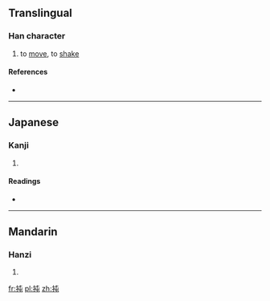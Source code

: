 ==Translingual==

===Han character===
{{Han char|rn=64|rad=手|as=04|sn=7|four=5001<sub>7</sub>|canj=手心山 (QPU)|ids=⿰[[扌]][[屯]]}}

# to [[move]], to [[shake]]

====References====
* {{Han ref|kx=0419.170|dkj=11850|dj=0766.090|hdz=31835.030|uh=627D|ud=25213|bh=CAF4|bd=51956}}

----

==Japanese==

===Kanji===
{{ja-kanji|grade=|rs=手04}}

# {{defn|lang=ja|sort=手04}}

====Readings====
* {{ja-readings|on=[[とん]] (ton)|kun=[[ひく]] (hiku)}}

----

==Mandarin==

===Hanzi===
{{cmn-hanzi|pin=[[dùn]] ([[dun4]])|wg=tun<sup>4</sup>}}

# {{defn|lang=cmn|sort=手04}}

[[fr:扽]]
[[pl:扽]]
[[zh:扽]]